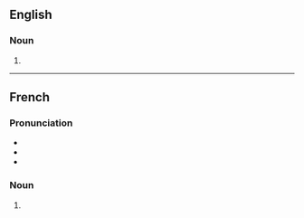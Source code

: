 ==English==

===Noun===
{{head|en|noun form}}

# {{plural of|irritation|lang=en}}

----

==French==

===Pronunciation===
* {{IPA|/i.ʁi.tas.jɔ̃/|lang=fr}}
* {{rhymes|ɔ̃|lang=fr}}
* {{homophones|irritation|lang=fr}}

===Noun===
{{head|fr|noun plural form|g=f}}

# {{plural of|irritation|lang=fr}}